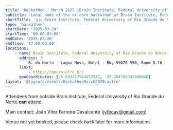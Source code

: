 ```yaml
---
title: 'Hackathon - March 2025 (Brain Institute, Federal University of Rio Grande do Norte)'
subtitle: 'Local node of the nf-core hackathon at Brain Institute, Federal University of Rio Grande do Norte, Brazil'
shortTitle: '🇧🇷 Brain Institute, Federal University of Rio Grande do Norte'
type: 'hackathon'
startDate: '2025-03-24'
startTime: '09:00-03:00'
endDate: '2025-03-26'
endTime: '17:00-03:00'
locations:
    - name: Brain Institute, Federal University of Rio Grande do Norte
      address: |
          R. do Horto - Lagoa Nova, Natal - RN, 59076-550, Room 0.16
      links:
          - https://neuro.ufrn.br/
      geoCoordinates: [-5.833417964857247, -35.204760341800046]
layout: '@layouts/events/HackathonMarch2025.astro'
---
```


Attendees from outside Brain Institute, Federal University of Rio Grande do Norte **can** attend.

Main contact: João Vitor Ferreira Cavalcante ([jvfecav@gmail.com](mailto:jvfecav@gmail.com))

Venue not yet booked, please check back later for more information.
